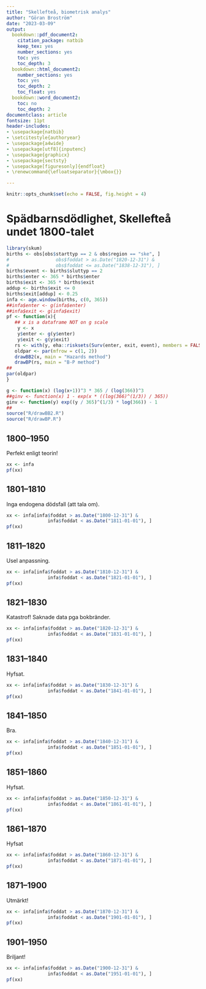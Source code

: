 ```yaml
---
title: "Skellefteå, biometrisk analys"
author: "Göran Broström"
date: "2023-03-09"
output: 
  bookdown::pdf_document2:
    citation_package: natbib
    keep_tex: yes
    number_sections: yes
    toc: yes
    toc_depth: 3
  bookdown::html_document2:
    number_sections: yes
    toc: yes
    toc_depth: 2
    toc_float: yes
  bookdown::word_document2:
    toc: no
    toc_depth: 2
documentclass: article
fontsize: 11pt
header-includes:
- \usepackage{natbib}
- \setcitestyle{authoryear}
- \usepackage{a4wide}
- \usepackage[utf8]{inputenc}
- \usepackage{graphicx}
- \usepackage{sectsty}
- \usepackage[figuresonly]{endfloat}
- \renewcommand{\efloatseparator}{\mbox{}}

---
```


```r
knitr::opts_chunk$set(echo = FALSE, fig.height = 4)
```

# Spädbarnsdödlighet, Skellefteå undet 1800-talet

```r
library(skum)
births <- obs[obs$starttyp == 2 & obs$region == "ske", ]
#                 obs$foddat > as.Date("1820-12-31") &
#                 obs$foddat <= as.Date("1838-12-31"), ]
births$event <- births$sluttyp == 2
births$enter <- 365 * births$enter
births$exit <- 365 * births$exit
addup <- births$exit <= 0
births$exit[addup] <- 0.25
infa <- age.window(births, c(0, 365))
##infa$enter <- g(infa$enter)
##infa$exit <- g(infa$exit)
pf <- function(x){
   ## x is a dataframe NOT on g scale
    y <- x
    y$enter <- g(y$enter)
    y$exit <- g(y$exit)
   rs <- with(y, eha::risksets(Surv(enter, exit, event), members = FALSE))
   oldpar <- par(mfrow = c(1, 2))
   drawBB2(x, main = "Hazards method")
   drawBP(rs, main = "B-P method")
##
par(oldpar)
}

g <- function(x) (log(x+1))^3 * 365 / (log(366))^3
##ginv <- function(x) 1 - exp(x * ((log(366)^(1/3)) / 365))
ginv <- function(y) exp((y / 365)^(1/3) * log(366)) - 1
##
source("R/drawBB2.R")
source("R/drawBP.R")
```

## 1800--1950

Perfekt enligt teorin!

```r
xx <- infa
pf(xx)
```

## 1801--1810

Inga endogena dödsfall (att tala om).

```r
xx <- infa[infa$foddat > as.Date("1800-12-31") &
               infa$foddat < as.Date("1811-01-01"), ]
pf(xx)
```

## 1811--1820

Usel anpassning.

```r
xx <- infa[infa$foddat > as.Date("1810-12-31") &
               infa$foddat < as.Date("1821-01-01"), ]
pf(xx)
```

## 1821--1830

Katastrof! Saknade data pga bokbränder.

```r
xx <- infa[infa$foddat > as.Date("1820-12-31") &
               infa$foddat < as.Date("1831-01-01"), ]
pf(xx)
```

## 1831--1840

Hyfsat.

```r
xx <- infa[infa$foddat > as.Date("1830-12-31") &
               infa$foddat < as.Date("1841-01-01"), ]
pf(xx)
```

## 1841--1850

Bra.

```r
xx <- infa[infa$foddat > as.Date("1840-12-31") &
               infa$foddat < as.Date("1851-01-01"), ]
pf(xx)
```

## 1851--1860

Hyfsat.

```r
xx <- infa[infa$foddat > as.Date("1850-12-31") &
               infa$foddat < as.Date("1861-01-01"), ]
pf(xx)
```

## 1861--1870

Hyfsat

```r
xx <- infa[infa$foddat > as.Date("1860-12-31") &
               infa$foddat < as.Date("1871-01-01"), ]
pf(xx)
```

## 1871--1900

Utmärkt!

```r
xx <- infa[infa$foddat > as.Date("1870-12-31") &
               infa$foddat < as.Date("1901-01-01"), ]
pf(xx)
```

## 1901--1950

Briljant!

```r
xx <- infa[infa$foddat > as.Date("1900-12-31") &
               infa$foddat < as.Date("1951-01-01"), ]
pf(xx)
```

